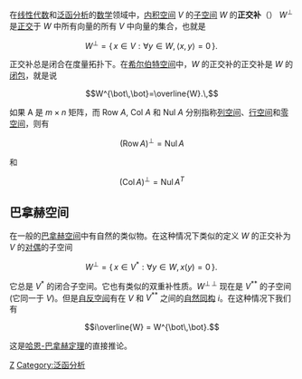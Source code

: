 {{NoteTA|G1=Math}}
在[[线性代数|线性代数]]和[[泛函分析|泛函分析]]的[[数学|数学]]领域中，[[内积空间|内积空间]] ''V'' 的[[线性子空间|子空间]] ''W'' 的'''正交补'''（{{lang-en|'''orthogonal complement'''}}） <math>W^\bot</math> 是[[正交|正交]]于 ''W'' 中所有向量的所有 ''V'' 中向量的集合，也就是

:<math>W^\bot=\left\{\,x\in V : \forall y\in W, \langle x , y \rangle = 0 \, \right\}.\, </math>

正交补总是闭合在度量拓扑下。在[[希尔伯特空间|希尔伯特空间]]中，''W'' 的正交补的正交补是 ''W'' 的[[闭包|闭包]]，就是说

:<math>W^{\bot\,\bot}=\overline{W}.\, </math>

如果 A 是 <math>m \times n</math> 矩阵，而 <math>\mbox{Row } A</math>, <math>{\mbox{Col } } A</math> 和 <math>\mbox{Nul } A</math> 分别指称[[列空间|列空间]]、[[行空间|行空间]]和[[零空间|零空间]]，则有

:<math>(\mathrm{Row}\, A)^\bot = \mathrm{Nul}\, A</math>

和

:<math>(\mathrm{Col}\, A)^\bot = \mathrm{Nul}\, A^T</math>

== 巴拿赫空间 ==

在一般的[[巴拿赫空间|巴拿赫空间]]中有自然的类似物。在这种情况下类似的定义 ''W'' 的正交补为 ''V'' 的[[对偶空间|对偶]]的子空间

:<math>W^\bot = \left\{\,x\in V^* : \forall y\in W, x(y) = 0 \, \right\}.\, </math>

它总是 <math>V^*</math> 的闭合子空间。它也有类似的双重补性质。<math>W^{\bot\,\bot}</math> 现在是 <math>{V^*}^*</math> 的子空间(它同一于 <math>V</math>)。但是[[自反空间|自反空间]]有在 <math>V</math> 和 <math>{{V^*}^*}</math> 之间的[[自然变换|自然]][[同构|同构]] <math>i</math>。在这种情况下我们有

:<math>i\overline{W} = W^{\bot\,\bot}.</math>

这是[[哈恩-巴拿赫定理|哈恩-巴拿赫定理]]的直接推论。

[[Category:线性代数|Z]]
[[Category:泛函分析|Category:泛函分析]]